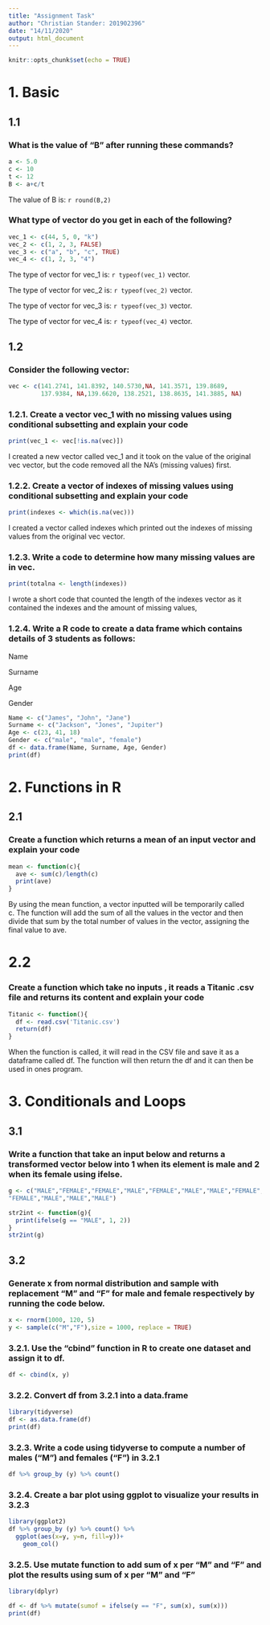 ```yaml
---
title: "Assignment Task"
author: "Christian Stander: 201902396"
date: "14/11/2020"
output: html_document
---
```


```r
knitr::opts_chunk$set(echo = TRUE)
```


# 1. Basic
## 1.1
### What is the value of "B" after running these commands?
```r
a <- 5.0
c <- 10
t <- 12
B <- a+c/t
```
The value of B is: `r round(B,2)`

### What type of vector do you get in each of the following?
```r
vec_1 <- c(44, 5, 0, "k")
vec_2 <- c(1, 2, 3, FALSE)
vec_3 <- c("a", "b", "c", TRUE)
vec_4 <- c(1, 2, 3, "4")
```
The type of vector for vec_1 is: `r typeof(vec_1)` vector.

The type of vector for vec_2 is: `r typeof(vec_2)` vector.

The type of vector for vec_3 is: `r typeof(vec_3)` vector.

The type of vector for vec_4 is: `r typeof(vec_4)` vector.

## 1.2

### Consider the following vector:
```r
vec <- c(141.2741, 141.8392, 140.5730,NA, 141.3571, 139.8689, 
         137.9384, NA,139.6620, 138.2521, 138.8635, 141.3885, NA)
```


### 1.2.1. Create a vector vec_1 with no missing values using conditional subsetting and explain your code
```r
print(vec_1 <- vec[!is.na(vec)])
```
I created a new vector called vec_1 and it took on the value of the original vec vector, but the code removed all the NA's (missing values) first. 


### 1.2.2. Create a vector of indexes of missing values using conditional subsetting and explain your code
```r
print(indexes <- which(is.na(vec)))
```
I created a vector called indexes which printed out the indexes of missing values from the original vec vector.


### 1.2.3. Write a code to determine how many missing values are in vec.
```r
print(totalna <- length(indexes))
```
I wrote a short code that counted the length of the indexes vector as it contained the indexes and the amount of missing values,


### 1.2.4. Write a R code to create a data frame which contains details of 3 students as follows:

Name

Surname

Age

Gender

```r

Name <- c("James", "John", "Jane")
Surname <- c("Jackson", "Jones", "Jupiter")
Age <- c(23, 41, 18)
Gender <- c("male", "male", "female")
df <- data.frame(Name, Surname, Age, Gender)
print(df)
```



# 2. Functions in R

## 2.1

### Create a function which returns a mean of an input vector and explain your code

```r
mean <- function(c){
  ave <- sum(c)/length(c) 
  print(ave)
}
```
By using the mean function, a vector inputted will be temporarily called c. The function will add the sum of all the values in the vector and then divide that sum by the total number of values in the vector, assigning the final value to ave.


# 2.2

### Create a function which take no inputs , it reads a Titanic .csv file and returns its content and explain your code
```r
Titanic <- function(){
  df <- read.csv('Titanic.csv')
  return(df)
}
```
When the function is called, it will read in the CSV file and save it as a dataframe called df. The function will then return the df and it can then be used in ones program.

# 3. Conditionals and Loops

## 3.1
### Write a function that take an input below and returns a transformed vector below into 1 when its element is male and 2 when its female using ifelse.
```r
g <- c("MALE","FEMALE","FEMALE","MALE","FEMALE","MALE","MALE","FEMALE", "MALE","MALE","FEMALE","MALE","MALE",
"FEMALE","MALE","MALE","MALE")
```

```r
str2int <- function(g){
  print(ifelse(g == "MALE", 1, 2))
}
str2int(g)
```


## 3.2

### Generate x from normal distribution and sample with replacement "M" and "F" for male and female respectively by running the code below.
```r
x <- rnorm(1000, 120, 5)
y <- sample(c("M","F"),size = 1000, replace = TRUE)
```

### 3.2.1. Use the "cbind " function in R to create one dataset and assign it to df.
```r
df <- cbind(x, y)

```

### 3.2.2. Convert df from 3.2.1 into a data.frame
```r
library(tidyverse)
df <- as.data.frame(df)
print(df)
```

### 3.2.3. Write a code using tidyverse to compute a number of males ("M") and females ("F") in 3.2.1
```r
df %>% group_by (y) %>% count()
```

### 3.2.4. Create a bar plot using ggplot to visualize your results in 3.2.3
```r
library(ggplot2)
df %>% group_by (y) %>% count() %>%
  ggplot(aes(x=y, y=n, fill=y))+
    geom_col()
```


### 3.2.5. Use mutate function to add sum of x per "M" and "F" and plot the results using sum of x per "M" and "F"
```r
library(dplyr)

df <- df %>% mutate(sumof = ifelse(y == "F", sum(x), sum(x)))
print(df)
```

